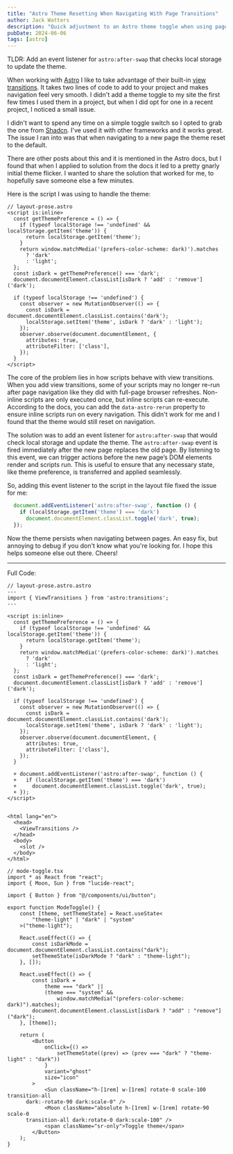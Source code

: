 ```yaml
---
title: "Astro Theme Resetting When Navigating With Page Transitions"
author: Jack Watters
description: "Quick adjustment to an Astro theme toggle when using page transitions."
pubDate: 2024-06-06
tags: [astro]
---
```



TLDR: Add an event listener for `astro:after-swap` that checks local storage to update the theme.

When working with [Astro](https://docs.astro.build/en/getting-started/) I like to take advantage of their built-in [view transitions](https://docs.astro.build/en/guides/view-transitions/). It takes two lines of code to add to your project and makes navigation feel very smooth. I didn't add a theme toggle to my site the first few times I used them in a project, but when I did opt for one in a recent project, I noticed a small issue.

I didn't want to spend any time on a simple toggle switch so I opted to grab the one from [Shadcn](https://ui.shadcn.com/docs/dark-mode/astro). I've used it with other frameworks and it works great. The issue I ran into was that when navigating to a new page the theme reset to the default.



<BlogImage src="https://res.cloudinary.com/drheg5d7j/image/upload/v1717708102/theme-toggle-issue_udgybe.gif" alt="Theme reverts back to innitial on page navigate" />

There are other posts about this and it is mentioned in the Astro docs, but I found that when I applied to solution from the docs it led to a pretty gnarly initial theme flicker. I wanted to share the solution that worked for me, to hopefully save someone else a few minutes.

Here is the script I was using to handle the theme:

``` tsx
// layout-prose.astro
<script is:inline>
  const getThemePreference = () => {
    if (typeof localStorage !== 'undefined' && localStorage.getItem('theme')) {
      return localStorage.getItem('theme');
    }
    return window.matchMedia('(prefers-color-scheme: dark)').matches
      ? 'dark'
      : 'light';
  };
  const isDark = getThemePreference() === 'dark';
  document.documentElement.classList[isDark ? 'add' : 'remove']('dark');

  if (typeof localStorage !== 'undefined') {
    const observer = new MutationObserver(() => {
      const isDark = document.documentElement.classList.contains('dark');
      localStorage.setItem('theme', isDark ? 'dark' : 'light');
    });
    observer.observe(document.documentElement, {
      attributes: true,
      attributeFilter: ['class'],
    });
  }
</script>
```

The core of the problem lies in how scripts behave with view transitions. When you add view transitions, some of your scripts may no longer re-run after page navigation like they did with full-page browser refreshes. Non-inline scripts are only executed once, but inline scripts can re-execute. According to the docs, you can add the `data-astro-rerun` property to ensure inline scripts run on every navigation. This didn't work for me and I found that the theme would still reset on navigation.

The solution was to add an event listener for `astro:after-swap` that would check local storage and update the theme. The `astro:after-swap` event is fired immediately after the new page replaces the old page. By listening to this event, we can trigger actions before the new page’s DOM elements render and scripts run. This is useful to ensure that any necessary state, like theme preference, is transferred and applied seamlessly.

So, adding this event listener to the script in the layout file fixed the issue for me:

``` ts
  document.addEventListener('astro:after-swap', function () {
    if (localStorage.getItem('theme') === 'dark')
      document.documentElement.classList.toggle('dark', true);
  });
```

Now the theme persists when navigating between pages. An easy fix, but annoying to debug if you don't know what you're looking for. I hope this helps someone else out there. Cheers!

---

Full Code:

``` tsx
// layout-prose.astro.astro
---
import { ViewTransitions } from 'astro:transitions';
---

<script is:inline>
  const getThemePreference = () => {
    if (typeof localStorage !== 'undefined' && localStorage.getItem('theme')) {
      return localStorage.getItem('theme');
    }
    return window.matchMedia('(prefers-color-scheme: dark)').matches
      ? 'dark'
      : 'light';
  };
  const isDark = getThemePreference() === 'dark';
  document.documentElement.classList[isDark ? 'add' : 'remove']('dark');

  if (typeof localStorage !== 'undefined') {
    const observer = new MutationObserver(() => {
      const isDark = document.documentElement.classList.contains('dark');
      localStorage.setItem('theme', isDark ? 'dark' : 'light');
    });
    observer.observe(document.documentElement, {
      attributes: true,
      attributeFilter: ['class'],
    });
  }

  + document.addEventListener('astro:after-swap', function () {
  +   if (localStorage.getItem('theme') === 'dark')
  +     document.documentElement.classList.toggle('dark', true);
  + });
</script>


<html lang="en">
  <head>
    <ViewTransitions />
  </head>
  <body>
    <slot />
  </body>
</html>
```

``` tsx
// mode-toggle.tsx
import * as React from "react";
import { Moon, Sun } from "lucide-react";

import { Button } from "@/components/ui/button";

export function ModeToggle() {
	const [theme, setThemeState] = React.useState<
		"theme-light" | "dark" | "system"
	>("theme-light");

	React.useEffect(() => {
		const isDarkMode = document.documentElement.classList.contains("dark");
		setThemeState(isDarkMode ? "dark" : "theme-light");
	}, []);

	React.useEffect(() => {
		const isDark =
			theme === "dark" ||
			(theme === "system" &&
				window.matchMedia("(prefers-color-scheme: dark)").matches);
		document.documentElement.classList[isDark ? "add" : "remove"]("dark");
	}, [theme]);

	return (
		<Button
			onClick={() =>
				setThemeState((prev) => (prev === "dark" ? "theme-light" : "dark"))
			}
			variant="ghost"
			size="icon"
		>
			<Sun className="h-[1rem] w-[1rem] rotate-0 scale-100 transition-all 
      dark:-rotate-90 dark:scale-0" />
			<Moon className="absolute h-[1rem] w-[1rem] rotate-90 scale-0 
      transition-all dark:rotate-0 dark:scale-100" />
			<span className="sr-only">Toggle theme</span>
		</Button>
	);
}

```
